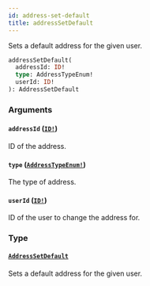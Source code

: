 ```yaml
---
id: address-set-default
title: addressSetDefault
---
```


Sets a default address for the given user.

```graphql
addressSetDefault(
  addressId: ID!
  type: AddressTypeEnum!
  userId: ID!
): AddressSetDefault

```

### Arguments

#### `addressId` ([`ID!`](/api-reference/scalars/id.mdx))

ID of the address.

#### `type` ([`AddressTypeEnum!`](/api-reference/enums/address-type-enum.mdx))

The type of address.

#### `userId` ([`ID!`](/api-reference/scalars/id.mdx))

ID of the user to change the address for.

### Type

#### [`AddressSetDefault`](/api-reference/objects/address-set-default.mdx)

Sets a default address for the given user.
